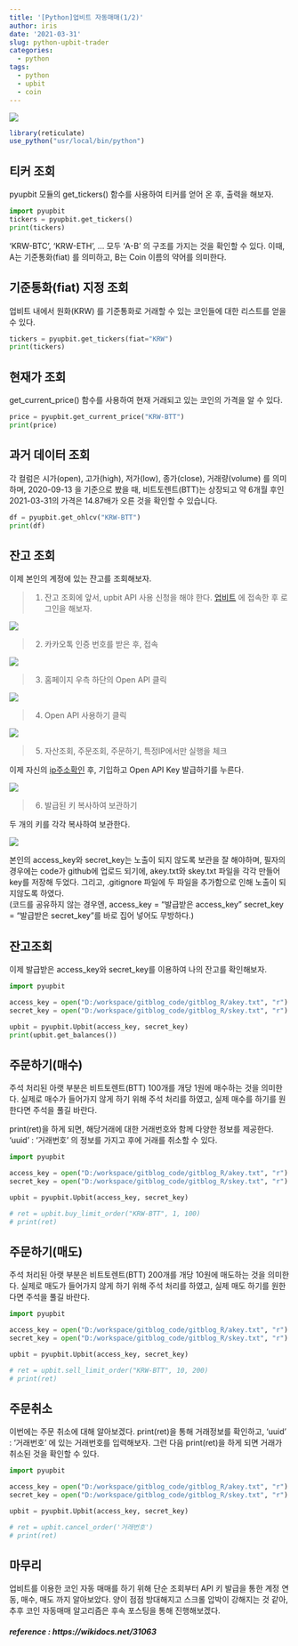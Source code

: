 ```yaml
---
title: '[Python]업비트 자동매매(1/2)'
author: iris
date: '2021-03-31'
slug: python-upbit-trader
categories:
  - python
tags:
  - python
  - upbit
  - coin
---
```



![](/images/image_file/python_upbit-trader/upbit_image.PNG)


```r
library(reticulate)
use_python("usr/local/bin/python")

```


## 티커 조회

pyupbit 모듈의 get_tickers() 함수를 사용하여 티커를 얻어 온 후, 출력을 해보자.  

```python
import pyupbit
tickers = pyupbit.get_tickers()
print(tickers)
```

'KRW-BTC', 'KRW-ETH', ... 모두 'A-B' 의 구조를 가지는 것을 확인할 수 있다. 이때, A는 기준통화(fiat) 를 의미하고, B는 Coin 이름의 약어를 의미한다.




## 기준통화(fiat) 지정 조회

업비트 내에서 원화(KRW) 를 기준통화로 거래할 수 있는 코인들에 대한 리스트를 얻을 수 있다.

```python
tickers = pyupbit.get_tickers(fiat="KRW")
print(tickers)
```



## 현재가 조회

get_current_price() 함수를 사용하여 현재 거래되고 있는 코인의 가격을 알 수 있다. 

```python
price = pyupbit.get_current_price("KRW-BTT")
print(price)
```


## 과거 데이터 조회

각 컬럼은 시가(open), 고가(high), 저가(low), 종가(close), 거래량(volume) 를 의미하며, 2020-09-13 을 기준으로 봤을 때, 비트토렌트(BTT)는 상장되고 약 6개월 후인 2021-03-31의 가격은 14.87배가 오른 것을 확인할 수 있습니다.

```python
df = pyupbit.get_ohlcv("KRW-BTT")
print(df)

```


## 잔고 조회

이제 본인의 계정에 있는 잔고를 조회해보자. 

> 1. 잔고 조회에 앞서, upbit API 사용 신청을 해야 한다. [업비트](https://upbit.com/) 에 접속한 후 로그인을 해보자. 

![](/images/image_file/python_upbit-trader/login.PNG)


> 2. 카카오톡 인증 번호를 받은 후, 접속

![](/images/image_file/python_upbit-trader/login2.PNG)

> 3. 홈페이지 우측 하단의 Open API 클릭

![](/images/image_file/python_upbit-trader/api.png)

> 4. Open API 사용하기 클릭

![](/images/image_file/python_upbit-trader/api2.png)

> 5. 자산조회, 주문조회, 주문하기, 특정IP에서만 실행을 체크

이제 자신의 [ip주소확인](https://search.naver.com/search.naver?where=nexearch&sm=top_hty&fbm=0&ie=utf8&query=ip+%EC%A3%BC%EC%86%8C+%ED%99%95%EC%9D%B8) 후, 기입하고 Open API Key 발급하기를 누른다.

![](/images/image_file/python_upbit-trader/api3.png)

> 6. 발급된 키 복사하여 보관하기

두 개의 키를 각각 복사하여 보관한다.

![](/images/image_file/python_upbit-trader/api4.png)


본인의 access_key와 secret_key는 노출이 되지 않도록 보관을 잘 해야하며, 필자의 경우에는 code가 github에 업로드 되기에, akey.txt와 skey.txt 파일을 각각 만들어 key를 저장해 두었다. 그리고, .gitignore 파일에 두 파일을 추가함으로 인해 노출이 되지않도록 하였다.  
(코드를 공유하지 않는 경우엔, access_key = "발급받은 access_key" secret_key = "발급받은 secret_key"를 바로 집어 넣어도 무방하다.)


## 잔고조회

이제 발급받은 access_key와 secret_key를 이용하여 나의 잔고를 확인해보자.

```python
import pyupbit

access_key = open("D:/workspace/gitblog_code/gitblog_R/akey.txt", "r").readline()
secret_key = open("D:/workspace/gitblog_code/gitblog_R/skey.txt", "r").readline()

upbit = pyupbit.Upbit(access_key, secret_key)
print(upbit.get_balances())
```


## 주문하기(매수)

주석 처리된 아랫 부분은 비트토렌트(BTT) 100개를 개당 1원에 매수하는 것을 의미한다. 실제로 매수가 들어가지 않게 하기 위해 주석 처리를 하였고, 실제 매수를 하기를 원한다면 주석을 풀길 바란다.  

print(ret)을 하게 되면, 해당거래에 대한 거래번호와 함께 다양한 정보를 제공한다. 'uuid' : '거래번호' 의 정보를 가지고 후에 거래를 취소할 수 있다.

```python
import pyupbit

access_key = open("D:/workspace/gitblog_code/gitblog_R/akey.txt", "r").readline()
secret_key = open("D:/workspace/gitblog_code/gitblog_R/skey.txt", "r").readline()

upbit = pyupbit.Upbit(access_key, secret_key)

# ret = upbit.buy_limit_order("KRW-BTT", 1, 100)
# print(ret)

```


## 주문하기(매도)


주석 처리된 아랫 부분은 비트토렌트(BTT) 200개를 개당 10원에 매도하는 것을 의미한다. 실제로 매도가 들어가지 않게 하기 위해 주석 처리를 하였고, 실제 매도 하기를 원한다면 주석을 풀길 바란다.  


```python
import pyupbit

access_key = open("D:/workspace/gitblog_code/gitblog_R/akey.txt", "r").readline()
secret_key = open("D:/workspace/gitblog_code/gitblog_R/skey.txt", "r").readline()

upbit = pyupbit.Upbit(access_key, secret_key)

# ret = upbit.sell_limit_order("KRW-BTT", 10, 200)
# print(ret)

```




## 주문취소

이번에는 주문 취소에 대해 알아보겠다. print(ret)을 통해 거래정보를 확인하고, 'uuid' : '거래번호' 에 있는 거래번호를 입력해보자. 그런 다음 print(ret)을 하게 되면 거래가 취소된 것을 확인할 수 있다.

```python
import pyupbit

access_key = open("D:/workspace/gitblog_code/gitblog_R/akey.txt", "r").readline()
secret_key = open("D:/workspace/gitblog_code/gitblog_R/skey.txt", "r").readline()

upbit = pyupbit.Upbit(access_key, secret_key)

# ret = upbit.cancel_order('거래번호')
# print(ret)

```




## 마무리
업비트를 이용한 코인 자동 매매를 하기 위해 단순 조회부터 API 키 발급을 통한 계정 연동, 매수, 매도 까지 알아보았다. 양이 점점 방대해지고 스크롤 압박이 강해지는 것 같아, 추후 코인 자동매매 알고리즘은 후속 포스팅을 통해 진행해보겠다.


##### reference : https://wikidocs.net/31063




